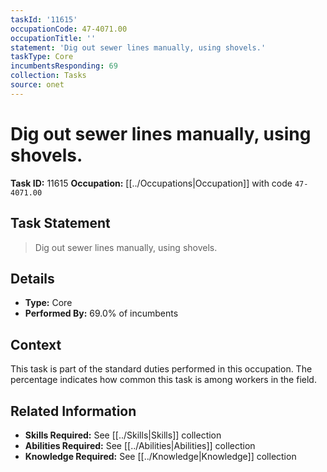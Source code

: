 ```yaml
---
taskId: '11615'
occupationCode: 47-4071.00
occupationTitle: ''
statement: 'Dig out sewer lines manually, using shovels.'
taskType: Core
incumbentsResponding: 69
collection: Tasks
source: onet
---
```

# Dig out sewer lines manually, using shovels.

**Task ID:** 11615
**Occupation:** [[../Occupations|Occupation]] with code `47-4071.00`

## Task Statement

> Dig out sewer lines manually, using shovels.

## Details

- **Type:** Core
- **Performed By:** 69.0% of incumbents

## Context

This task is part of the standard duties performed in this occupation. The percentage indicates how common this task is among workers in the field.

## Related Information

- **Skills Required:** See [[../Skills|Skills]] collection
- **Abilities Required:** See [[../Abilities|Abilities]] collection
- **Knowledge Required:** See [[../Knowledge|Knowledge]] collection
